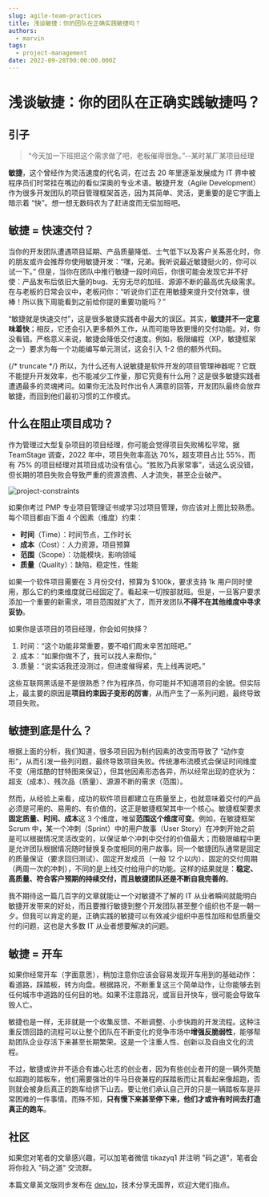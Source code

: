 ```yaml
---
slug: agile-team-practices
title: 浅谈敏捷：你的团队在正确实践敏捷吗？
authors:
  - marvin
tags:
  - project-management
date: 2022-09-28T00:00:00.000Z
---
```



# 浅谈敏捷：你的团队在正确实践敏捷吗？

## 引子

> “今天加一下班把这个需求做了吧，老板催得很急。”--某时某厂某项目经理

**敏捷**，这个曾经作为灵活速度的代名词，在过去 20 年里逐渐发展成为 IT 界中被程序员们时常挂在嘴边的看似深奥的专业术语。敏捷开发（Agile Development）作为很多开发团队的项目管理框架首选，因为其简单、灵活，更重要的是它字面上暗示着 “快”。想一想无数码农为了赶进度而无偿加班吧。

## 敏捷 = 快速交付？

当你的开发团队遭遇项目延期、产品质量降低、士气低下以及客户关系恶化时，你的朋友或许会推荐你使用敏捷开发：“嘿，兄弟。我听说最近敏捷挺火的，你可以试一下。” 但是，当你在团队中推行敏捷一段时间后，你很可能会发现它并不好使：产品发布后依旧大量的bug、无穷无尽的加班、源源不断的最高优先级需求。在与老板的日常会议中，老板问你：“听说你们正在用敏捷来提升交付效率，很棒！所以我下周能看到之前给你提的重要功能吗？”

“敏捷就是快速交付”，这是很多敏捷实践者中最大的误区。其实，**敏捷并不一定意味着快**；相反，它还会引入更多额外工作，从而可能导致更慢的交付功能。对，你没看错。严格意义来说，敏捷会降低交付速度。例如，极限编程（XP，敏捷框架之一）要求为每一个功能编写单元测试，这会引入 1-2 倍的额外代码。

{/* truncate */}
所以，为什么还有人说敏捷是软件开发的项目管理神器呢？它既不能提升开发效率，也不能减少工作量，那它究竟有什么用？这是很多敏捷实践者遭遇最多的灵魂拷问。如果你无法及时作出令人满意的回答，开发团队最终会放弃敏捷，而回到他们最初习惯的工作模式。

## 什么在阻止项目成功？

作为管理过大型复杂项目的项目经理，你可能会觉得项目失败稀松平常。据 TeamStage 调查，2022 年中，项目失败率高达 70%，超支项目占比 55%，而有 75% 的项目经理对其项目成功没有信心。“胜败乃兵家常事”，话这么说没错，但长期的项目失败会导致严重的资源浪费、人才流失，甚至企业破产。

![project-constraints](https://codao.crawlab.cn/images/2022-09-30-062903.png)

如果你考过 PMP 专业项目管理证书或学习过项目管理，你应该对上图比较熟悉。每个项目都由下面 4 个因素（维度）约束：

- **时间**（Time）：时间节点，工作时长
- **成本**（Cost）：人力资源，项目预算
- **范围**（Scope）：功能模块，影响领域
- **质量**（Quality）：缺陷，稳定性，性能

如果一个软件项目需要在 3 月份交付，预算为 $100k，要求支持 1k 用户同时使用，那么它的约束维度就已经固定了。看起来一切按部就班。但是，一旦客户要求添加一个重要的新需求，项目范围就扩大了，而开发团队**不得不在其他维度中寻求妥协**。

如果你是该项目的项目经理，你会如何抉择？

1. 时间：“这个功能非常重要，要不咱们周末辛苦加班吧。”
2. 成本：“如果你做不了，我可以找人来帮你。”
3. 质量：“说实话我还没测过，但进度催得紧，先上线再说吧。”

这些互联网黑话是不是很熟悉？作为程序员，你可能并不知道项目的全貌。但实际上，最主要的原因是**项目约束因子变形的厉害**，从而产生了一系列问题，最终导致项目失败。

## 敏捷到底是什么？

根据上面的分析，我们知道，很多项目因为制约因素的改变而导致了 “动作变形”，从而引发一些列问题，最终导致项目失败。传统瀑布流模式会保证时间维度不变（用炫酷的甘特图来保证），但其他因素形态各异，所以经常出现的症状为：超支（成本）、残次品（质量）、源源不断的需求（范围）。

然而，从经验上来看，成功的软件项目都建立在质量至上，也就意味着交付的产品必须是可用的、易用的、有价值的，这正是敏捷框架其中一个核心。敏捷框架要求**固定质量、时间、成本**这 3 个维度，唯留**范围这个维度可变**。例如，在敏捷框架 Scrum 中，某一个冲刺（Sprint）中的用户故事（User Story）在冲刺开始之前是可以根据情况灵活改变的，以保证单个冲刺中交付的价值最大；而极限编程中更是允许团队根据情况随时替换复杂度相同的用户故事。同一个敏捷团队通常是固定的质量保证（要求回归测试）、固定开发成员（一般 12 个以内）、固定的交付周期（两周一次的冲刺），不同的是上线交付给用户的功能。这样的结果就是：**稳定、高质量、符合客户预期的持续交付，而且敏捷团队还是不断自我完善的**。

我不期待这一篇几百字的文章就能让一个对敏捷不了解的 IT 从业者瞬间就能明白敏捷开发带来的好处，而且要推行敏捷到整个开发团队甚至整个组织也不是一朝一夕。但我可以肯定的是，正确实践的敏捷可以有效减少组织中恶性加班和低质量交付的问题，这也是大多数 IT 从业者想要解决的问题。

## 敏捷 = 开车

如果你经常开车（字面意思），稍加注意你应该会容易发现开车用到的基础动作：看道路，踩踏板，转方向盘。根据路况，不断重复这三个简单动作，让你能够去到任何城市中道路的任何目的地。如果不注意路况，或盲目开快车，很可能会导致车毁人亡。

敏捷也是一样，无非就是一个收集反馈、不断调整、小步快跑的开发流程。这种注重反馈回路的流程可以让整个团队在不断变化的竞争市场中**增强反脆弱性**，能够帮助团队企业存活下来甚至长期繁荣。这是一个注重人性、创新以及自由文化的流程。

不过，敏捷或许并不适合有雄心壮志的创业者，因为有些创业者开的是一辆外壳酷似超跑的踏板车，他们需要强壮的牛马日夜兼程的踩踏板而让其看起来像超跑，否则就会被身后真正的跑车给挤下山去。要让他们承认自己开的只是一辆踏板车是非常困难的一件事情。而殊不知，**只有慢下来甚至停下来，他们才或许有时间去打造真正的跑车**。

## 社区

如果您对笔者的文章感兴趣，可以加笔者微信 tikazyq1 并注明 "码之道"，笔者会将你拉入 "码之道" 交流群。

本篇文章英文版同步发布在 [dev.to](https://dev.to/tikazyq/talking-agile-are-you-sure-your-team-is-practicing-agile-properly-1l5)，技术分享无国界，欢迎大佬们指点。
